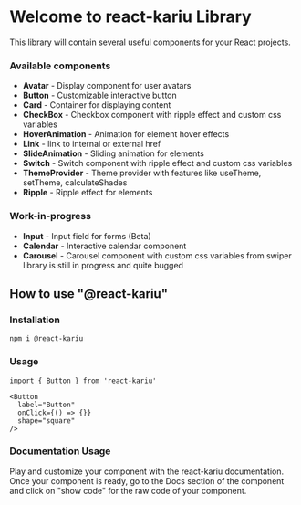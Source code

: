 # Welcome to react-kariu Library

This library will contain several useful components for your React projects.

### Available components

- **Avatar** - Display component for user avatars
- **Button** - Customizable interactive button
- **Card** - Container for displaying content
- **CheckBox** - Checkbox component with ripple effect and custom css variables
- **HoverAnimation** - Animation for element hover effects
- **Link** - link to internal or external href
- **SlideAnimation** - Sliding animation for elements
- **Switch** - Switch component with ripple effect and custom css variables
- **ThemeProvider** - Theme provider with features like useTheme, setTheme, calculateShades
- **Ripple** - Ripple effect for elements

### Work-in-progress

- **Input** - Input field for forms (Beta)
- **Calendar** - Interactive calendar component
- **Carousel** - Carousel component with custom css variables from swiper library is still in progress and quite bugged

## How to use "@react-kariu"

### Installation

```
npm i @react-kariu

```

### Usage

```
import { Button } from 'react-kariu'

<Button
  label="Button"
  onClick={() => {}}
  shape="square"
/>
```

### Documentation Usage

Play and customize your component with the react-kariu documentation. Once your component is ready, go to the Docs section of the component
and click on "show code" for the raw code of your component.
